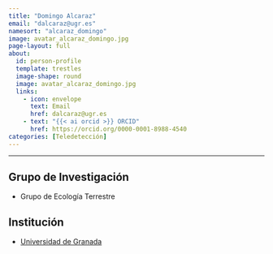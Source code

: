 ```yaml
---
title: "Domingo Alcaraz"
email: "dalcaraz@ugr.es"  
namesort: "alcaraz_domingo"
image: avatar_alcaraz_domingo.jpg
page-layout: full
about: 
  id: person-profile
  template: trestles
  image-shape: round
  image: avatar_alcaraz_domingo.jpg
  links:
    - icon: envelope
      text: Email
      href: dalcaraz@ugr.es
    - text: "{{< ai orcid >}} ORCID"
      href: https://orcid.org/0000-0001-8988-4540
categories: [Teledetección]
---
```

 
<hr>

:::{#person-profile}

## Grupo de Investigación
- Grupo de Ecología Terrestre

## Institución
- [Universidad de Granada](https://www.ugr.es/)

:::
